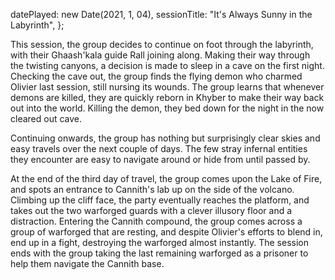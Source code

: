   datePlayed: new Date(2021, 1, 04),
  sessionTitle: "It's Always Sunny in the Labyrinth",
};

This session, the group decides to continue on foot through the labyrinth, with their Ghaash'kala guide Rall joining along.
Making their way through the twisting canyons, a decision is made to sleep in a cave on the first night.
Checking the cave out, the group finds the flying demon who charmed Olivier last session, still nursing its wounds.
The group learns that whenever demons are killed, they are quickly reborn in Khyber to make their way back out into the world.
Killing the demon, they bed down for the night in the now cleared out cave.

Continuing onwards, the group has nothing but surprisingly clear skies and easy travels over the next couple of days.
The few stray infernal entities they encounter are easy to navigate around or hide from until passed by.

At the end of the third day of travel, the group comes upon the Lake of Fire, and spots an entrance to Cannith's lab up on the side of the volcano.
Climbing up the cliff face, the party eventually reaches the platform, and takes out the two warforged guards with a clever illusory floor and a distraction.
Entering the Cannith compound, the group comes across a group of warforged that are resting, and despite Olivier's efforts to blend in, end up in a fight, destroying the warforged almost instantly.
The session ends with the group taking the last remaining warforged as a prisoner to help them navigate the Cannith base.
